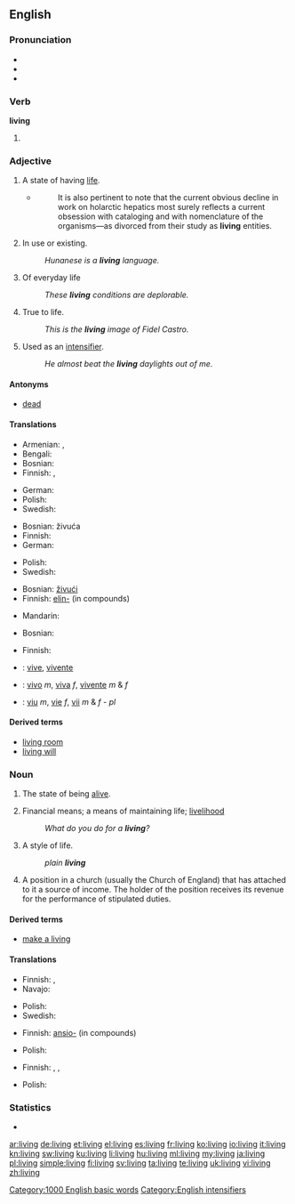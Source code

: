 {{wikipedia}}
==English==

===Pronunciation===
* {{audio|en-us-living.ogg|Audio (US)}}
* {{IPA|/lɪvɪŋ/}}
* {{rhymes|ɪvɪŋ}}

===Verb===
'''living'''

# {{present participle of|live}}

===Adjective===
{{en-adj|-}}

# A state of having [[life]].
#* {{RQ:Schuster Hepaticae V|ix}}
#*: It is also pertinent to note that the current obvious decline in work on holarctic hepatics most surely reflects a current obsession with cataloging and with nomenclature of the organisms—as divorced from their study as '''living''' entities.
# In use or existing.
#: ''Hunanese is a '''living''' language.''
# Of everyday life
#: ''These '''living''' conditions are deplorable.''
# True to life.
#: ''This is the '''living''' image of Fidel Castro.''
# Used as an [[intensifier]].
#: ''He almost beat the '''living''' daylights out of me.''

====Antonyms====
* [[dead]]

====Translations====
{{trans-top|A state of having life}}
* Armenian: {{t-|hy|կենդանի|tr=kendani}},  {{qualifier|colloquial, dialectal}} {{t-|hy|սաղ}}
* Bengali: {{t-|bn|জীবন্ত|tr=jibôntô|sc=Beng|xs=Bengali}}
* Bosnian: {{t-|bs|živjeti}}
* Finnish: {{t+|fi|elävä}}, {{t-|fi|elollinen}}
{{trans-mid}}
* German: {{t+|de|lebend}}
* Polish: {{t+|pl|żywy}}
* Swedish: {{t+|sv|levande}}
{{trans-bottom}}

{{trans-top|In use or existing}}
* Bosnian: živuća
* Finnish: {{t+|fi|elävä}}
* German: {{t+|de|lebend}}
{{trans-mid}}
* Polish: {{t+|pl|żywy}}
* Swedish: {{t+|sv|levande}}
{{trans-bottom}}

{{trans-top|Of everyday life}}
* Bosnian: [[živući]]
* Finnish: [[elin-]] (in compounds)
{{trans-mid}}
* Mandarin: {{t-|cmn|生活|sc=Hani}}
{{trans-bottom}}

{{trans-top|True to life}}
* Bosnian: {{t-|bs|živa}}
{{trans-mid}}
* Finnish: {{t+|fi|elävä}}
{{trans-bottom}}

{{trans-top|Used as an intensifier}}
{{trans-mid}}
{{trans-bottom}}

{{checktrans-top}}
* {{ttbc|ia}}: [[vive]], [[vivente]]
* {{ttbc|pt}}: [[vivo]] ''m'', [[viva]] ''f'', [[vivente]] ''m'' & ''f''
{{trans-mid}}
* {{ttbc|ro}}: [[viu]] ''m'', [[vie]] ''f'', [[vii]] ''m'' & ''f'' - ''pl''
{{trans-bottom}}

====Derived terms====
* [[living room]]
* [[living will]]

===Noun===
{{en-noun|s|-}}

# {{uncountable}} The state of being [[alive]].
# Financial means; a means of maintaining life; [[livelihood]]
#: ''What do you do for a '''living'''?''
# A style of life.
#: ''plain '''living''' ''
# {{context|canon law}} A position in a church (usually the Church of England) that has attached to it a source of income. The holder of the position receives its revenue for the performance of stipulated duties.

====Derived terms====
* [[make a living]]

====Translations====
{{trans-top|The state of being alive}}
* Finnish: {{t+|fi|elo}}, {{t-|fi|eläminen}}
* Navajo: {{tø|nv|iiná}}
{{trans-mid}}
* Polish: {{t+|pl|życie}}
* Swedish: {{t+|sv|liv|n}}
{{trans-bottom}}

{{trans-top|Financial means; a means of maintaining life}}
* Finnish: [[ansio-]] (in compounds)
{{trans-mid}}
* Polish: {{t+|pl|życie}}
{{trans-bottom}}

{{trans-top|A style of life}}
* Finnish: {{t+|fi|elämä}}, {{t+|fi|elintapa}}, {{t+|fi|elo}}
{{trans-mid}}
* Polish: {{t+|pl|życie}}
{{trans-bottom}}

===Statistics===
* {{rank|4|late|bed|530|living|view|although|knowledge}}

[[Category:1000 English basic words]]
[[Category:English intensifiers]]

[[ar:living]]
[[de:living]]
[[et:living]]
[[el:living]]
[[es:living]]
[[fr:living]]
[[ko:living]]
[[io:living]]
[[it:living]]
[[kn:living]]
[[sw:living]]
[[ku:living]]
[[li:living]]
[[hu:living]]
[[ml:living]]
[[my:living]]
[[ja:living]]
[[pl:living]]
[[simple:living]]
[[fi:living]]
[[sv:living]]
[[ta:living]]
[[te:living]]
[[uk:living]]
[[vi:living]]
[[zh:living]]